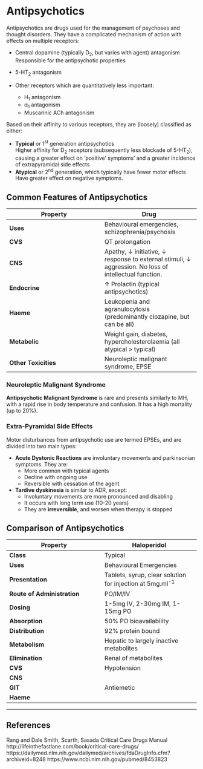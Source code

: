 # Antipsychotics


Antipsychotics are drugs used for the management of psychoses and thought disorders. They have a complicated mechanism of action with effects on multiple receptors:

* Central dopamine (typically D~2~, but varies with agent) antagonism\
Responsible for the antipsychotic properties
* 5-HT~2~ antagonism


* Other receptors which are quantitatively less important:
    * H~1~ antagonism
    * α~1~ antagonism
    * Muscarinic ACh antagonism


Based on their affinity to various receptors, they are (loosely) classified as either:

* **Typical** or 1^st^ generation antipsychotics\
Higher affinity for D~2~ receptors (subsequently less blockade of 5-HT~2~), causing a greater effect on 'positive' symptoms' and a greater incidence of extrapyramidal side effects
* **Atypical** or 2^nd^ generation, which typically have fewer motor effects\
Have greater effect on negative symptoms.

## Common Features of Antipsychotics


|Property|Drug
|--|--|
|**Uses**| Behavioural emergencies, schizophrenia/psychosis
|**CVS**|QT prolongation
|**CNS**|Apathy, ↓ initiative, ↓ response to external stimuli, ↓ aggression. No loss of intellectual function. 
|**Endocrine**|↑ Prolactin (typical antipsychotics)
|**Haeme**|Leukopenia and agranulocytosis (predominantly clozapine, but can be all)
|**Metabolic**|Weight gain, diabetes, hypercholesterolaemia (all atypical > typical)
|**Other Toxicities**|Neuroleptic malignant syndrome, EPSE

### Neuroleptic Malignant Syndrome

**Antipsychotic Malignant Syndrome** is rare and presents similarly to MH, with a rapid rise in body temperature and confusion. It has a high mortality (up to 20%).

### Extra-Pyramidal Side Effects

Motor disturbances from antipsychotic use are termed EPSEs, and are divided into two main types:

* **Acute Dystonic Reactions** are involuntary movements and parkinsonian symptoms. They are:
    * More common with typical agents
    * Decline with ongoing use
    * Reversible with cessation of the agent

* **Tardive dyskinesia** is similar to ADR, except:
    * Involuntary movements are more pronounced and disabling
    * It occurs with long term use (10-20 years)
    * They are **irreversible**, and worsen when therapy is stopped


## Comparison of Antipsychotics


|Property|Haloperidol|Olanzapine|Clozapine|
|--|--|
|**Class**|Typical|Atypical|Atypical ("3^rd^ gen")|
|**Uses**|Behavioural Emergencies|Behavioural Emergencies, Psychosis/Schizophrenia|Treatment resistant schizophrenia|
|**Presentation**|Tablets, syrup, clear solution for injection at 5mg.ml^-1^|Tablets, solution for injection|Yellow tablet
|**Route of Administration**| PO/IM/IV|PO/IM|PO
|**Dosing**|1-5mg IV, 2-30mg IM, 1-15mg PO|IM 5-10mg, PO 5-20mg|Must be prescribed by a psychiatrist
|**Absorption**|50% PO bioavailability|60% PO bioavailability|Rapid absorption
|**Distribution**|92% protein bound|93% protein bound, V~D~ ~14L.kg^-1^|V~D~ 2L.kg^-1^
|**Metabolism**|Hepatic to largely inactive metabolites|Hepatic to inactive metabolites|May obey **zero-order** kinetics at the upper limit of the dose range
|**Elimination**|Renal of metabolites|Renal of inactive metabolites|Renal of active drug (~25%) and inactive metabolites
|**CVS**|Hypotension||Myocarditis (potentially fatal)|
|**CNS**|||Seizures|
|**GIT**|Antiemetic||Hepatitis|
|**Haeme**|||Agranulocytosis, thromboembolic disease

---
## References

Rang and Dale
Smith, Scarth, Sasada
Critical Care Drugs Manual http://lifeinthefastlane.com/book/critical-care-drugs/
https://dailymed.nlm.nih.gov/dailymed/archives/fdaDrugInfo.cfm?archiveid=8248
https://www.ncbi.nlm.nih.gov/pubmed/8453823
